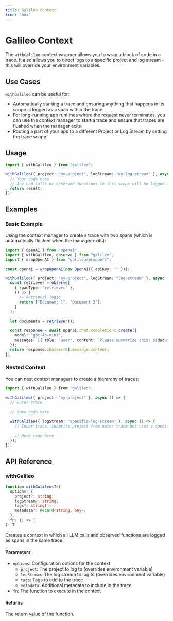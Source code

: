 ```yaml
---
title: Galileo Context
icon: "box"
---
```


# Galileo Context

The `withGalileo` context wrapper allows you to wrap a block of code in a trace. It also allows you to direct logs to a specific project and log stream - this will override your environment variables.

## Use Cases

`withGalileo` can be useful for:

- Automatically starting a trace and ensuring anything that happens in its scope is logged as a span within the trace
- For long-running app runtimes where the request never terminates, you can use the context manager to start a trace and ensure that traces are flushed when the manager exits
- Routing a part of your app to a different Project or Log Stream by setting the trace scope

## Usage

```typescript
import { withGalileo } from "galileo";

withGalileo({ project: "my-project", logStream: "my-log-stream" }, async () => {
  // Your code here
  // Any LLM calls or observed functions in this scope will be logged as spans in the same trace
  return result;
});
```

## Examples

### Basic Example

Using the context manager to create a trace with two spans (which is automatically flushed when the manager exits):

```typescript
import { OpenAI } from "openai";
import { withGalileo, observe } from "galileo";
import { wrapOpenAI } from "galileo/wrappers";

const openai = wrapOpenAI(new OpenAI({ apiKey: "" }));

withGalileo({ project: "my-project", logStream: "log-stream" }, async () => {
  const retriever = observe(
    { spanType: "retriever" },
    () => {
      // Retrieval logic
      return ["Document 1", "Document 2"];
    }
  ); 

  let documents = retriever();
  
  const response = await openai.chat.completions.create({
    model: "gpt-4o-mini",
    messages: [{ role: "user", content: `Please summarize this: ${documents.join("\n")}` }],
  });
  return response.choices[0].message.content;
});
```

### Nested Context

You can nest context managers to create a hierarchy of traces:

```typescript
import { withGalileo } from "galileo";

withGalileo({ project: "my-project" }, async () => {
  // Outer trace
  
  // Some code here
  
  withGalileo({ logStream: "specific-log-stream" }, async () => {
    // Inner trace, inherits project from outer trace but uses a specific log stream
    
    // More code here
  });
});
```

## API Reference

### withGalileo

```typescript
function withGalileo<T>(
  options: {
    project?: string;
    logStream?: string;
    tags?: string[];
    metadata?: Record<string, any>;
  },
  fn: () => T
): T
```

Creates a context in which all LLM calls and observed functions are logged as spans in the same trace.

#### Parameters

- `options`: Configuration options for the context
  - `project`: The project to log to (overrides environment variable)
  - `logStream`: The log stream to log to (overrides environment variable)
  - `tags`: Tags to add to the trace
  - `metadata`: Additional metadata to include in the trace
- `fn`: The function to execute in the context

#### Returns

The return value of the function. 